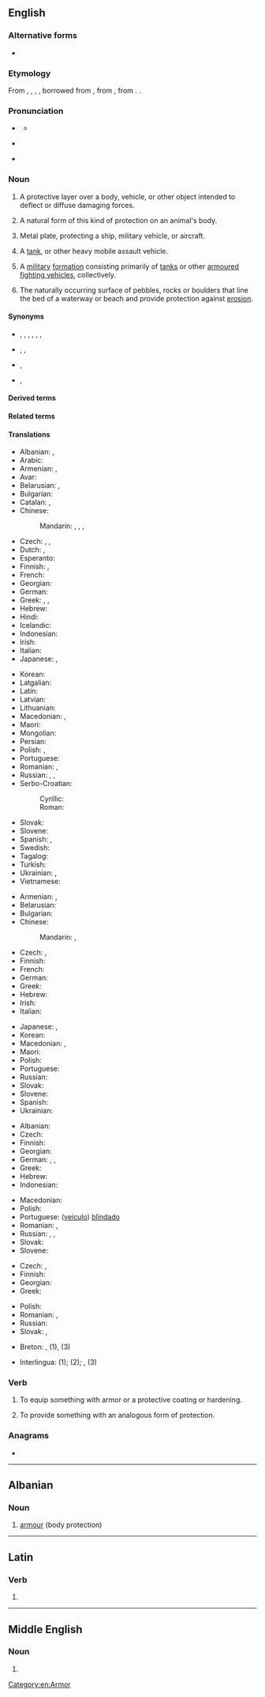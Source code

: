 {{also|Armor}}
==English==
{{wikipedia|armour|armor}}

===Alternative forms===
* {{l|en|armour}} {{qualifier|British|Canadian|Australian}}

===Etymology===
From {{inh|en|enm|armure}}, {{m|enm|armour}}, {{m|enm|armor}}, {{m|enm|armeure}}, borrowed from {{bor|en|xno|armure}}, from {{der|en|fro|armeüre}}, from {{der|en|la|armātūra}}. {{doublet|en|armure}}.

===Pronunciation===
* {{a|US}} {{IPA|/ˈɑːɹ.mɚ/|lang=en}}
** {{audio|en-us-armor.ogg|Audio (US)|lang=en}}
* {{a|UK}} {{IPA|/ˈɑː.mə/|lang=en}}
* {{rhymes|ɑː(ɹ)mə(ɹ)|lang=en}}

===Noun===
{{en-noun|~}} {{tcx|chiefly|_|American spelling|lang=en}}

# {{lb|en|uncountable}} A protective layer over a body, vehicle, or other object intended to deflect or diffuse damaging forces.
# {{lb|en|uncountable}} A natural form of this kind of protection on an animal's body.
# {{lb|en|uncountable}} Metal plate, protecting a ship, military vehicle, or aircraft.
# {{lb|en|countable}} A [[tank]], or other heavy mobile assault vehicle.
# {{lb|en|military|uncountable}} A [[military]] [[formation]] consisting primarily of [[tanks]] or other [[armoured fighting vehicles]], collectively.
# {{lb|en|hydrology|uncountable}} The naturally occurring surface of pebbles, rocks or boulders that line the bed of a waterway or beach and provide protection against [[erosion]].

====Synonyms====
* {{sense|body armour}} {{l|en|body armour}}, {{l|en|body armor}}, {{l|en|mail}}, {{l|en|chain mail}}, {{l|en|plate}}, {{l|en|suit of armour}}, {{l|en|suit of armor}}
* {{sense|animal}} {{l|en|horn}}, {{l|en|carapace}}, {{l|en|chitin}}
* {{sense|metal plate}} {{l|en|armour plate}}, {{l|en|armor plate}}
* {{sense|military}} {{l|en|mechanized}}, {{l|en|cavalry}}

====Derived terms====
{{der4|title=Terms derived from ''armour'' (noun)|appliqué armour|composite armour|armour-plated|armour plating|armoury|spaced armour|stand-off armour|suit of armour|reactive armour|explosive reactive armour|lang=en}}

====Related terms====
{{rel4|arm|arms|armament|armaments|armure|lang=en}}

====Translations====
{{trans-top|protective layer over a body, vehicle, or other object intended to deflect or diffuse damaging forces}}
* Albanian: {{t+|sq|armor}}, {{t+|sq|parzmore}}
* Arabic: {{t|ar|دِرْع|m}}
* Armenian: {{t+|hy|զրահ}}, {{t+|hy|պատյան}}
* Avar: {{t|av|йарагъ-матахӏ}}
* Belarusian: {{t|be|браня́|f}}, {{t|be|даспе́хі|m-p}}
* Bulgarian: {{t+|bg|броня́|f}}
* Catalan: {{t+|ca|arnès|m}}, {{t+|ca|armadura|f}}
* Chinese:
*: Mandarin: {{t+|cmn|盔甲|tr=kuījiǎ}}, {{t+|cmn|鐵甲}}, {{t+|cmn|铁甲|tr=tiějiǎ}}, {{t+|cmn|鎧甲|tr=kǎijiǎ}}
* Czech: {{t+|cs|brnění|n}}, {{t+|cs|zbroj|f}}, {{t|cs|pancíř|m}}
* Dutch: {{t+|nl|pantser|n}}, {{t+|nl|harnas|n}}
* Esperanto: {{t+|eo|kiraso}}
* Finnish: {{t+|fi|haarniska}}, {{t+|fi|panssari}}
* French: {{t+|fr|armure|f}}
* Georgian: {{t|ka|აბჯარი}}
* German: {{t+|de|Rüstung|f}}
* Greek: {{t+|el|θωράκιση|f}}, {{t+|el|πανοπλία|f}}, {{t+|el|οπλισμός|m}}
* Hebrew: {{t+|he|שִׁרְיוֹן|m|tr=shiryon}}
* Hindi: {{t+|hi|कवच|m|tr=kavaca}}
* Icelandic: {{t+|is|brynja|m}}
* Indonesian: {{t+|id|zirah}}
* Irish: {{t|ga|armúr|m}}
* Italian: {{t+|it|armatura|f}}
* Japanese: {{t+|ja|鎧|tr=yoroi}}, {{t|ja|装甲|tr=sōkō}}
{{trans-mid}}
* Korean: {{t+|ko|갑옷}}
* Latgalian: {{t|ltg|brūne}}
* Latin: {{t|la|armātūra}}
* Latvian: {{t|lv|bruņas|p}}
* Lithuanian: {{t|lt|šarvai}}
* Macedonian: {{t|mk|оклоп|m}}, {{t|mk|панцир|m}}
* Maori: {{t|mi|pākai}}
* Mongolian: {{t+|mn|хуяг}}
* Persian: {{t+|fa|زره|tr=zereh}}
* Polish: {{t+|pl|zbroja|f}}, {{t+|pl|pancerz|m}}
* Portuguese: {{t+|pt|armadura|f}}
* Romanian: {{t+|ro|armură|f}}, {{t+|ro|blindaj|n}}
* Russian: {{t+|ru|броня́|f}}, {{t+|ru|ла́ты|f-p}}, {{t+|ru|доспех|m-p|alt=доспе́хи}}
* Serbo-Croatian:
*: Cyrillic: {{t|sh|о̀клоп|m}}
*: Roman: {{t+|sh|òklop|m}}
* Slovak: {{t|sk|brnenie|n}}
* Slovene: {{t+|sl|oklep|m}}
* Spanish: {{t+|es|armadura|f}}, {{t|es|blindaje|m}}
* Swedish: {{t+|sv|rustning|c}}
* Tagalog: {{t|tl|baluti}}
* Turkish: {{t+|tr|zırh}}
* Ukrainian: {{t+|uk|броня́|f}}, {{t|uk|ла́ти|f-p}}
* Vietnamese: {{t+|vi|áo giáp}}
{{trans-bottom}}

{{trans-top|natural form of this kind of protection on an animal's body}}
* Armenian: {{t+|hy|զրահ}}, {{t+|hy|պատյան}}
* Belarusian: {{t|be|па́нцыр|m}}
* Bulgarian: {{t|bg|защитна обвивка|f}}
* Chinese:
*: Mandarin: {{t+|cmn|鎧甲}}, {{t+|cmn|铠甲|tr=kǎijiǎ}}
* Czech: {{t+|cs|krunýř|m}}, {{qualifier|colloquially}} {{t|cs|pancíř|m}}
* Finnish: {{t+|fi|panssari}}
* French: {{t+|fr|cuirasse|f}}
* German: {{t|de|Panzerung|f}}
* Greek: {{t+|el|θωράκιση|f}}
* Hebrew: {{t+|he|שִׁרְיוֹן|m|tr=shiryon}}
* Irish: {{t|ga|armúr|m}}
* Italian: {{t+|it|corazza}}
{{trans-mid}}
* Japanese: {{t+|ja|鎧|tr=yoroi}}, {{t|ja|装甲|tr=sōkō}}
* Korean: {{t+|ko|철갑}}
* Macedonian: {{t|mk|оклоп|m}}, {{t|mk|школка|f}}
* Maori: {{t|mi|pākai}}
* Polish: {{t+|pl|pancerz|m}}
* Portuguese: {{t+|pt|couraça|f}}
* Russian: {{t+|ru|па́нцирь|m}}
* Slovak: {{t|sk|pancier|m}}
* Slovene: {{t+|sl|oklep|m}}
* Spanish: {{t+|es|coraza|f}}
* Ukrainian: {{t|uk|па́нцир|m}}
{{trans-bottom}}

{{trans-see|tank}}

{{trans-top|other heavy mobile assault vehicle}}
* Albanian: {{t+|sq|koracë}}
* Czech: {{t|cs|obrněné vozidlo|n}}
* Finnish: {{t|fi|panssariajoneuvo}}
* Georgian: {{t|ka|ჯავშან-ტექნიკა}}
* German: {{t|de|Panzerung|f}}, {{t+|de|Panzer|m}}, {{t|de|Panzerkraftwagen}}
* Greek: {{t+|el|τεθωρακισμένο|n}}
* Hebrew: {{t|he|משוריין|m|tr=meshuryan}}
* Indonesian: {{t|id|lapis baja}}
{{trans-mid}}
* Macedonian: {{t|mk|оклоп|m}}
* Polish: {{t|pl|pojazd opancerzony|m}}
* Portuguese: ([[veículo]]) [[blindado]] {{g|m}}
* Romanian: {{t|ro|[[vehicul]] [[blindat]]|n}}, {{t+|ro|blindat|n}}
* Russian: {{t|ru|боева́я брони́рованная маши́на|f}}, {{t|ru|ББМ|f}}, {{t+|ru|бронетранспортёр|m}} {{qualifier|armoured personnel carrier}}
* Slovak: {{t|sk|obrnené vozidlo|n}}
* Slovene: {{t|sl|oklepnik|m}}
{{trans-bottom}}

{{trans-top|military formation consisting primarily of tanks}}
* Czech: {{t|cs|obrněné vojsko|n}}, {{t|cs|obrněná vojska|p}}
* Finnish: {{t|fi|panssarijoukot|p}}
* Georgian: {{t|ka|ჯავშან-ტექნიკა}}
* Greek: {{t+|el|τεθωρακισμένα|n-p}}
{{trans-mid}}
* Polish: {{t|pl|wojska pancerne|p}}
* Romanian: {{t|ro|[[unitate]] [[blindată]]|f}}, {{t|ro|[[trupe]] [[blindate]]|f-p}}
* Russian: {{t|ru|бронета́нковые войска́|n-p}}
* Slovak: {{t|sk|obrnené vojsko|n}}, {{t|sk|obrnené vojská|p}}
{{trans-bottom}}

{{checktrans-top}}
* Breton: {{t+check|br|houarnwisk|m}}, {{t-check|br|hobregon|m}} (1), {{t-check|br|[[karbed]] [[houarnet]]}} (3)
{{trans-mid}}
* Interlingua: {{t-check|ia|armatura}} (1); {{t-check|ia|cuirasse}} (2); {{t-check|ia|[[vehiculo]] [[blindate]]}}, {{t-check|ia|blindato}} (3)
{{trans-bottom}}

===Verb===
{{en-verb}}

# {{lb|en|transitive}} To equip something with armor or a protective coating or hardening.
# {{lb|en|transitive}} To provide something with an analogous form of protection.

===Anagrams===
* {{anagrams|en|a=amorr|Marro|Morra|maror|morra}}

[[Category:en:Armor]]

----

==Albanian==

===Noun===
{{head|sq|noun}}

# [[armour]] (body protection)

{{tbot entry|Albanian|armour|2009|November|sq}}

----

==Latin==

===Verb===
{{la-verb-form|armor}}

# {{inflection of|armō||1|s|pres|pasv|indc|lang=la}}

----

==Middle English==

===Noun===
{{head|enm|noun}}

# {{alternative form of|armure|lang=enm}}